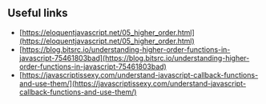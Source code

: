 ## Useful links

- [https://eloquentjavascript.net/05_higher_order.html](https://eloquentjavascript.net/05_higher_order.html)
- [https://blog.bitsrc.io/understanding-higher-order-functions-in-javascript-75461803bad](https://blog.bitsrc.io/understanding-higher-order-functions-in-javascript-75461803bad)
- [https://javascriptissexy.com/understand-javascript-callback-functions-and-use-them/](https://javascriptissexy.com/understand-javascript-callback-functions-and-use-them/)
